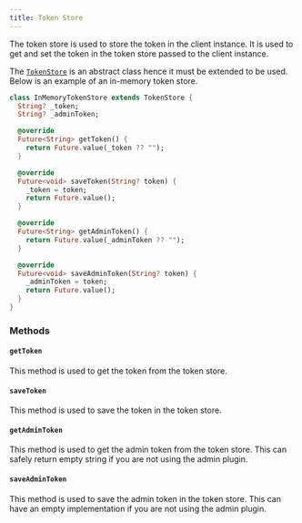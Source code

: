 ```yaml
---
title: Token Store
---
```

The token store is used to store the token in the client instance. It is used to get and set the token in the token store passed to the client instance.

The [`TokenStore`](https://pub.dev/documentation/better_auth_client/latest/models_token_store/TokenStore-class.html) is an abstract class hence it must be extended to be used. Below is an example of an in-memory token store.


```dart
class InMemoryTokenStore extends TokenStore {
  String? _token;
  String? _adminToken;

  @override
  Future<String> getToken() {
    return Future.value(_token ?? "");
  }

  @override
  Future<void> saveToken(String? token) {
    _token = token;
    return Future.value();
  }

  @override
  Future<String> getAdminToken() {
    return Future.value(_adminToken ?? "");
  }

  @override
  Future<void> saveAdminToken(String? token) {
    _adminToken = token;
    return Future.value();
  }
}
```

### Methods 
 
#### `getToken`

This method is used to get the token from the token store.

#### `saveToken`

This method is used to save the token in the token store.

#### `getAdminToken`

This method is used to get the admin token from the token store. This can safely return empty string if you are not using the admin plugin.

#### `saveAdminToken`

This method is used to save the admin token in the token store. This can have an empty implementation if you are not using the admin plugin.